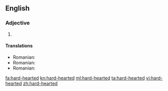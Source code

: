 ==English==

===Adjective===
{{en-adj}}

# {{alternative spelling of|hardhearted}}

====Translations====
* Romanian: {{t|ro|insensibil}}
* Romanian: {{t-|ro|nemilos}}
* Romanian: {{t-|ro|aspru}}

[[fa:hard-hearted]]
[[kn:hard-hearted]]
[[ml:hard-hearted]]
[[ta:hard-hearted]]
[[vi:hard-hearted]]
[[zh:hard-hearted]]